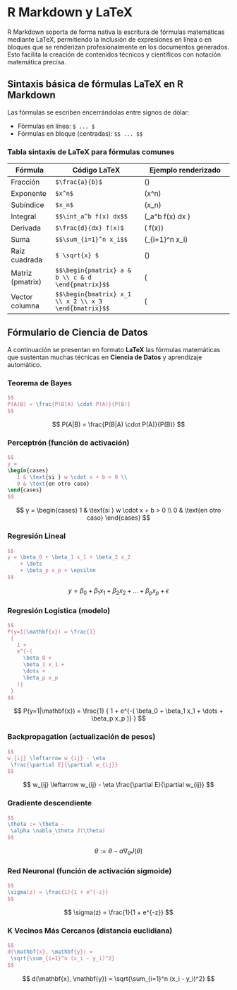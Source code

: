 # R Markdown y LaTeX

R Markdown soporta de forma nativa la escritura de fórmulas matemáticas mediante LaTeX, permitiendo la inclusión de expresiones en línea o en bloques que se renderizan profesionalmente en los documentos generados. Esto facilita la creación de contenidos técnicos y científicos con notación matemática precisa.

## Sintaxis básica de fórmulas LaTeX en R Markdown

Las fórmulas se escriben encerrándolas entre signos de dólar:

- Fórmulas en línea: `$ ... $`
- Fórmulas en bloque (centradas): `$$ ... $$`

### Tabla sintaxis de LaTeX para fórmulas comunes

| Fórmula                 | Código LaTeX                                      | Ejemplo renderizado                               |
|-------------------------|--------------------------------------------------|--------------------------------------------------|
| Fracción                | `$\frac{a}{b}$`                                  | \(\frac{a}{b}\)                                   |
| Exponente               | `$x^n$`                                          | \(x^n\)                                          |
| Subíndice               | `$x_n$`                                          | \(x_n\)                                          |
| Integral                | `$$\int_a^b f(x) dx$$`                           | \(\displaystyle \int_a^b f(x) dx \)              |
| Derivada                | `$\frac{d}{dx} f(x)$`                            | \(\frac{d}{dx} f(x)\)                            |
| Suma                    | `$$\sum_{i=1}^n x_i$$`                           | \(\displaystyle \sum_{i=1}^n x_i\)                |
| Raíz cuadrada           | `$ \sqrt{x} $`                                   | \(\sqrt{x}\)                                     |
| Matriz (pmatrix)        | `$$\begin{pmatrix} a & b \\ c & d \end{pmatrix}$$` | \(\begin{pmatrix} a & b \\ c & d \end{pmatrix}\) |
| Vector columna          | `$$\begin{bmatrix} x_1 \\ x_2 \\ x_3 \end{bmatrix}$$` | \(\begin{bmatrix} x_1 \\ x_2 \\ x_3 \end{bmatrix}\) |


\twocolumn

## Fórmulario de Ciencia de Datos

A continuación se presentan en formato **LaTeX** las fórmulas matemáticas que sustentan muchas técnicas en **Ciencia de Datos** y aprendizaje automático.

### Teorema de Bayes
```latex
$$
P(A|B) = \frac{P(B|A) \cdot P(A)}{P(B)}
$$
```

$$
P(A|B) = \frac{P(B|A) \cdot P(A)}{P(B)}
$$

### Perceptrón (función de activación)

```latex
$$
y = 
\begin{cases}
   1 & \text{si } w \cdot x + b > 0 \\
   0 & \text{en otro caso}
\end{cases}
$$
```

$$
y = 
\begin{cases}
1 & \text{si } w \cdot x + b > 0 \\
0 & \text{en otro caso}
\end{cases}
$$

### Regresión Lineal

```latex
$$
y = \beta_0 + \beta_1 x_1 + \beta_2 x_2
    + \dots
    + \beta_p x_p + \epsilon
$$

```

$$
y = \beta_0 + \beta_1 x_1 + \beta_2 x_2
    + \dots
    + \beta_p x_p + \epsilon
$$

### Regresión Logística (modelo)

```latex
$$
P(y=1|\mathbf{x}) = \frac{1}
 {
   1 +
   e^{-(
     \beta_0 +
     \beta_1 x_1 +
     \dots +
     \beta_p x_p
   )}
 }
$$
```

$$
P(y=1|\mathbf{x}) = \frac{1}
 {
   1 +
   e^{-(
     \beta_0 +
     \beta_1 x_1 +
     \dots +
     \beta_p x_p
   )}
 }
$$

### Backpropagation (actualización de pesos)

```latex
$$
w_{ij} \leftarrow w_{ij} - \eta
 \frac{\partial E}{\partial w_{ij}}
$$
```

$$
w_{ij} \leftarrow w_{ij} - \eta
 \frac{\partial E}{\partial w_{ij}}
$$

### Gradiente descendiente

```latex
$$
\theta := \theta -
 \alpha \nabla_\theta J(\theta)
$$
```

$$
\theta := \theta -
 \alpha \nabla_\theta J(\theta)
$$

### Red Neuronal (función de activación sigmoide)

```latex
$$
\sigma(z) = \frac{1}{1 + e^{-z}}
$$
```

$$
\sigma(z) = \frac{1}{1 + e^{-z}}
$$

### K Vecinos Más Cercanos (distancia euclidiana)

```latex
$$
d(\mathbf{x}, \mathbf{y}) =
 \sqrt{\sum_{i=1}^n (x_i - y_i)^2}
$$
```

$$
d(\mathbf{x}, \mathbf{y}) =
 \sqrt{\sum_{i=1}^n (x_i - y_i)^2}
$$


